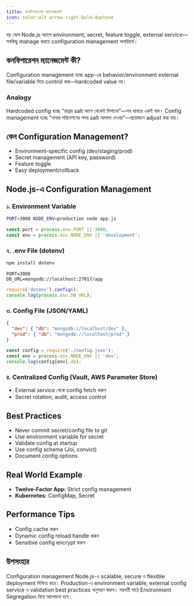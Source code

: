 ```yaml
---
title: কনফিগারেশন ম্যানেজমেন্ট
icon: solar:alt-arrow-right-bold-duotone
---
```


বড় স্কেল Node.js অ্যাপে environment, secret, feature toggle, external service—সবকিছু manage করতে configuration management অপরিহার্য।

## কনফিগারেশন ম্যানেজমেন্ট কী?

Configuration management হচ্ছে app-এর behavior/environment external file/variable দিয়ে control করা—hardcoded value নয়।

### Analogy
Hardcoded config হচ্ছে "রান্নার salt আগে থেকেই মিশানো"—সব খাবারে একই স্বাদ। Config management হচ্ছে "খাবার পরিবেশনের সময় salt আলাদা দেওয়া"—প্রয়োজনে adjust করা যায়।

## কেন Configuration Management?
- Environment-specific config (dev/staging/prod)
- Secret management (API key, password)
- Feature toggle
- Easy deployment/rollback

## Node.js-এ Configuration Management

### ১. Environment Variable
```sh
PORT=3000 NODE_ENV=production node app.js
```
```js
const port = process.env.PORT || 3000;
const env = process.env.NODE_ENV || 'development';
```

### ২. .env File (dotenv)
```sh
npm install dotenv
```
```env
PORT=3000
DB_URL=mongodb://localhost:27017/app
```
```js
require('dotenv').config();
console.log(process.env.DB_URL);
```

### ৩. Config File (JSON/YAML)
```json
{
  "dev": { "db": "mongodb://localhost/dev" },
  "prod": { "db": "mongodb://localhost/prod" }
}
```
```js
const config = require('./config.json');
const env = process.env.NODE_ENV || 'dev';
console.log(config[env].db);
```

### ৪. Centralized Config (Vault, AWS Parameter Store)
- External service থেকে config fetch করুন
- Secret rotation, audit, access control

## Best Practices
- Never commit secret/config file to git
- Use environment variable for secret
- Validate config at startup
- Use config schema (Joi, convict)
- Document config options

## Real World Example
- **Twelve-Factor App:** Strict config management
- **Kubernetes:** ConfigMap, Secret

## Performance Tips
- Config cache করুন
- Dynamic config reload handle করুন
- Sensitive config encrypt করুন

## উপসংহার

Configuration management Node.js-এ scalable, secure ও flexible deployment নিশ্চিত করে। Production-এ environment variable, external config service ও validation best practices অনুসরণ করুন। পরবর্তী পাঠে Environment Segregation নিয়ে আলোচনা হবে।
